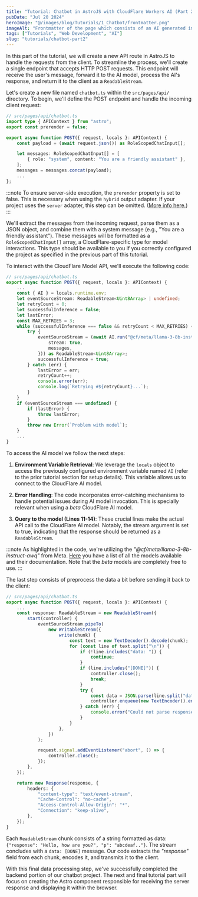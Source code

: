 ```yaml
---
title: "Tutorial: Chatbot in AstroJS with CloudFlare Workers AI (Part 2) - Coding the backend"
pubDate: "Jul 20 2024"
heroImage: "@/images/blog/Tutorials/1_Chatbot/frontmatter.png"
imageAlt: "Frontmatter of the page which consists of an AI generated image of a chatbot."
tags: ["Tutorials", "Web Development", "AI"]
slug: "tutorials/chatbot-part2"
---
```


In this part of the tutorial, we will create a new API route in AstroJS to handle the requests from the client.
To streamline the process, we'll create a single endpoint that accepts HTTP POST requests. This endpoint will receive the user's message, forward it to the AI model, process the AI's response, and return it to the client as a `ReadableStream`.

Let's create a new file named `chatbot.ts` within the `src/pages/api/` directory.
To begin, we'll define the POST endpoint and handle the incoming client request:

```ts
// src/pages/api/chatbot.ts
import type { APIContext } from "astro";
export const prerender = false;

export async function POST({ request, locals }: APIContext) {
	const payload = (await request.json()) as RoleScopedChatInput[];

	let messages: RoleScopedChatInput[] = [
		{ role: "system", content: "You are a friendly assistant" },
	];
	messages = messages.concat(payload);
	...
};
```

:::note
To ensure server-side execution, the `prerender` property is set to false. This is necessary when using the `hybrid` output adapter. If your project uses the `server` adapter, this step can be omitted. ([More info here.](https://docs.astro.build/en/guides/integrations-guide/cloudflare/))
:::

We'll extract the messages from the incoming request, parse them as a JSON object, and combine them with a system message (e.g., "You are a friendly assistant"). These messages will be formatted as a `RoleScopedChatInput[]` array, a CloudFlare-specific type for model interactions.
This type should be available to you if you correctly configured the project as specified in the previous part of this tutorial.

To interact with the CloudFlare Model API, we'll execute the following code:

```ts {12-15}
// src/pages/api/chatbot.ts
export async function POST({ request, locals }: APIContext) {
	...
	const { AI } = locals.runtime.env;
	let eventSourceStream: ReadableStream<Uint8Array> | undefined;
	let retryCount = 0;
	let successfulInference = false;
	let lastError;
	const MAX_RETRIES = 3;
	while (successfulInference === false && retryCount < MAX_RETRIES) {
		try {
			eventSourceStream = (await AI.run("@cf/meta/llama-3-8b-instruct-awq", {
				stream: true,
				messages,
			})) as ReadableStream<Uint8Array>;
			successfulInference = true;
		} catch (err) {
			lastError = err;
			retryCount++;
			console.error(err);
			console.log(`Retrying #${retryCount}...`);
		}
	}
	if (eventSourceStream === undefined) {
		if (lastError) {
			throw lastError;
		}
		throw new Error(`Problem with model`);
	}
	...
}
```

To access the AI model we follow the next steps:

1. **Environment Variable Retrieval**: We leverage the `locals` object to access the previously configured environment variable named `AI` (refer to the prior tutorial section for setup details). This variable allows us to connect to the CloudFlare AI model.

2. **Error Handling**: The code incorporates error-catching mechanisms to handle potential issues during AI model invocation. This is specially relevant when using a _beta_ CloudFlare AI model.

3. **Query to the model (Lines 11-14)**: These crucial lines make the actual API call to the CloudFlare AI model. Notably, the stream argument is set to true, indicating that the response should be returned as a `ReadableStream`.

:::note
As highlighted in the code, we're utilizing the _"@cf/meta/llama-3-8b-instruct-awq"_ from Meta. [Here](https://developers.cloudflare.com/workers-ai/models/) you have a list of all the models available and their documentation. Note that the _beta_ models are completely free to use.
:::

The last step consists of preprocess the data a bit before sending it back to the client:

```ts
// src/pages/api/chatbot.ts
export async function POST({ request, locals }: APIContext) {
	...
	const response: ReadableStream = new ReadableStream({
		start(controller) {
			eventSourceStream.pipeTo(
				new WritableStream({
					write(chunk) {
						const text = new TextDecoder().decode(chunk);
						for (const line of text.split("\n")) {
							if (!line.includes("data: ")) {
								continue;
							}
							if (line.includes("[DONE]")) {
								controller.close();
								break;
							}
							try {
								const data = JSON.parse(line.split("data: ")[1]);
								controller.enqueue(new TextEncoder().encode(data.response));
							} catch (err) {
								console.error("Could not parse response", err);
							}
						}
					},
				})
			);

			request.signal.addEventListener("abort", () => {
				controller.close();
			});
		},
	});

	return new Response(response, {
		headers: {
			"content-type": "text/event-stream",
			"Cache-Control": "no-cache",
			"Access-Control-Allow-Origin": "*",
			"Connection": "keep-alive",
		},
	});
}
```

Each `ReadableStream` chunk consists of a string formatted as data: `{"response": "Hello, how are you?", "p": "abcdeaf.."}`. The stream concludes with a `data: [DONE]` message. Our code extracts the _"response"_ field from each chunk, encodes it, and transmits it to the client.

With this final data processing step, we've successfully completed the backend portion of our chatbot project.
The next and final tutorial part will focus on creating the Astro component responsible for receiving the server response and displaying it within the browser.
